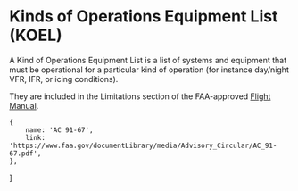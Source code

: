 

# Kinds of Operations Equipment List (KOEL)

A Kind of Operations Equipment List is a list of systems and equipment that must
be operational for a particular kind of operation (for instance day/night VFR,
IFR, or icing conditions).

They are included in the Limitations section of the FAA-approved
[Flight Manual](/topics/regulations/airworthiness/afms).

<Reg part="91.9" />

    {
        name: 'AC 91-67',
        link: 'https://www.faa.gov/documentLibrary/media/Advisory_Circular/AC_91-67.pdf',
    },
]
